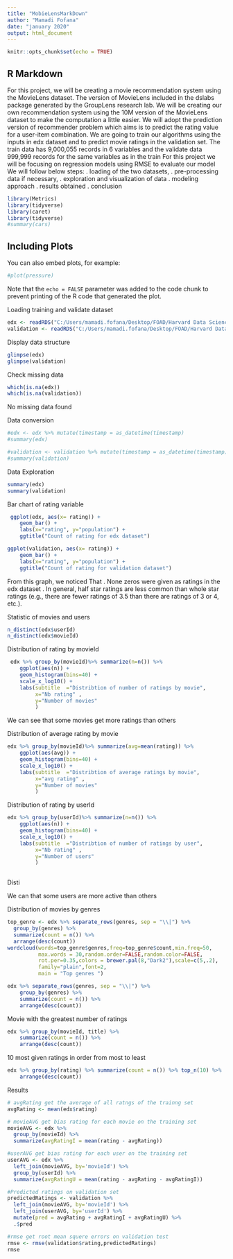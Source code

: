 ---
title: "MobieLensMarkDown"
author: "Mamadi Fofana"
date: "january 2020"
output: html_document
---

```{r setup, include=FALSE}
knitr::opts_chunk$set(echo = TRUE)
```

## R Markdown

For this project, we will be creating a movie recommendation system using the MovieLens dataset. The version of MovieLens included in the dslabs package generated by the GroupLens research lab. We will be creating our own recommendation system using the 10M version of the MovieLens dataset to make the computation a little easier.
We will adopt the prediction version of recommender problem which aims is to predict the rating value for a user-item combination. 
We are going to train our algorithms using the inputs in edx dataset and to predict movie ratings in the validation set. 
The train data has 9,000,055 records in 6 variables and the validate data 999,999 records for the same variables as in the train
For this project we will be focusing on regression models using RMSE to evaluate our model
We will follow below steps:
.	loading of the two datasets,
.	pre-processing data if necessary,
.	exploration and visualization of data
.	modeling approach 
.	results obtained
.	conclusion


```{r }
library(Metrics)
library(tidyverse)
library(caret)
library(tidyverse)
#summary(cars)
```

## Including Plots

You can also embed plots, for example:

```{r }
#plot(pressure)
```

Note that the `echo = FALSE` parameter was added to the code chunk to prevent printing of the R code that generated the plot.

Loading training and validate dataset
```{r}
edx <- readRDS("C:/Users/mamadi.fofana/Desktop/FOAD/Harvard Data Science/HarvardX_Capstone_MovieLens/edx.rds")
validation <- readRDS("C:/Users/mamadi.fofana/Desktop/FOAD/Harvard Data Science/HarvardX_Capstone_MovieLens/validation.rds")
```
Display data structure
```{r}
glimpse(edx)
glimpse(validation)

```
Check missing data
```{r}
which(is.na(edx))
which(is.na(validation))

```
No missing data found


Data conversion
```{r}
#edx <- edx %>% mutate(timestamp = as_datetime(timestamp)
#summary(edx)

#validation <- validation %>% mutate(timestamp = as_datetime(timestamp)
#summary(validation)

```

Data Exploration 
```{r}
summary(edx)
summary(validation)
```


Bar chart of rating variable
```{r}
 ggplot(edx, aes(x= rating)) +
    geom_bar() +
    labs(x="rating", y="population") +
    ggtitle("Count of rating for edx dataset")

ggplot(validation, aes(x= rating)) +
    geom_bar() +
    labs(x="rating", y="population") +
    ggtitle("Count of rating for validation dataset")

```
From this graph, we noticed That
.	None zeros were given as ratings in the edx dataset
.	In general, half star ratings are less common than whole star ratings (e.g., there are fewer ratings of 3.5 than there are ratings of 3 or 4, etc.).


Statistic of movies and users
```{r}
n_distinct(edx$userId)
n_distinct(edx$movieId)
```


Distribution of rating by movieId
```{r}
 edx %>% group_by(movieId)%>% summarize(n=n()) %>%
    ggplot(aes(n)) + 
    geom_histogram(bins=40) +
    scale_x_log10() +
    labs(subtitle  ="Distribtion of number of ratings by movie", 
         x="Nb rating" , 
         y="Number of movies"
         ) 
```

We can see that some movies get more ratings than others


Distribution of average rating by movie
```{r}
edx %>% group_by(movieId)%>% summarize(avg=mean(rating)) %>%
    ggplot(aes(avg)) + 
    geom_histogram(bins=40) +
    scale_x_log10() +
    labs(subtitle  ="Distribtion of average ratings by movie", 
         x="avg rating" , 
         y="Number of movies"
         )

```


Distribution of rating by userId
```{r}
edx %>% group_by(userId)%>% summarize(n=n()) %>%
    ggplot(aes(n)) + 
    geom_histogram(bins=40) +
    scale_x_log10() +
    labs(subtitle  ="Distribtion of number of ratings by user", 
         x="Nb rating" , 
         y="Number of users"
         ) 
  
```
Disti

We can that some users are more active than others

Distribution of movies by genres

```{r}
top_genre <- edx %>% separate_rows(genres, sep = "\\|") %>%
  group_by(genres) %>%
  summarize(count = n()) %>%
  arrange(desc(count)) 
wordcloud(words=top_genre$genres,freq=top_genre$count,min.freq=50,
          max.words = 30,random.order=FALSE,random.color=FALSE,
          rot.per=0.35,colors = brewer.pal(8,"Dark2"),scale=c(5,.2),
          family="plain",font=2,
          main = "Top genres ")
```




```{r}
edx %>% separate_rows(genres, sep = "\\|") %>%
	group_by(genres) %>%
	summarize(count = n()) %>%
	arrange(desc(count))
```


Movie with the greatest number of ratings
```{r}
edx %>% group_by(movieId, title) %>%
	summarize(count = n()) %>%
	arrange(desc(count))
```


10 most given ratings in order from most to least
```{r}
edx %>% group_by(rating) %>% summarize(count = n()) %>% top_n(10) %>%
	arrange(desc(count))  
```



Results 
```{r}
# avgRating get the average of all ratngs of the trainng set
avgRating <- mean(edx$rating)

# movieAVG get bias rating for each movie on the training set
movieAVG <- edx %>% 
  group_by(movieId) %>% 
  summarize(avgRatingI = mean(rating - avgRating))

#userAVG get bias rating for each user on the training set 
userAVG <- edx %>%  
  left_join(movieAVG, by='movieId') %>%
  group_by(userId) %>%
  summarize(avgRatingU = mean(rating - avgRating - avgRatingI))

#Predicted ratings on validation set
predictedRatings <- validation %>% 
  left_join(movieAVG, by='movieId') %>%
  left_join(userAVG, by='userId') %>%
  mutate(pred = avgRating + avgRatingI + avgRatingU) %>%
  .$pred

#rmse get root mean squere errors on validation test
rmse <- rmse(validation$rating,predictedRatings)
rmse


```

